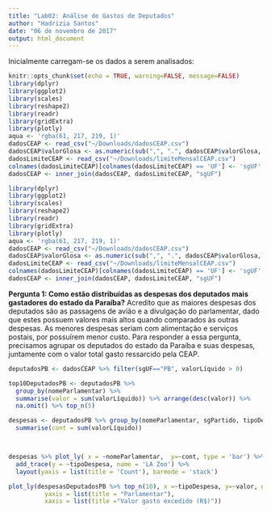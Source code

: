 ```yaml
---
title: "Lab02: Análise de Gastos de Deputados"
author: "Hadrizia Santos"
date: "06 de novembro de 2017"
output: html_document
---
```


Inicialmente carregam-se os dados a serem analisados:
```r
knitr::opts_chunk$set(echo = TRUE, warning=FALSE, message=FALSE)
library(dplyr)
library(ggplot2)
library(scales)
library(reshape2)
library(readr)
library(gridExtra)
library(plotly)
aqua <- 'rgba(61, 217, 219, 1)'
dadosCEAP <- read_csv("~/Downloads/dadosCEAP.csv")
dadosCEAP$valorGlosa <- as.numeric(sub(",", ".", dadosCEAP$valorGlosa, fixed = TRUE)) 
dadosLimiteCEAP <- read_csv("~/Downloads/limiteMensalCEAP.csv")
colnames(dadosLimiteCEAP)[colnames(dadosLimiteCEAP) == 'UF'] <- 'sgUF'
dadosCEAP <- inner_join(dadosCEAP, dadosLimiteCEAP, "sgUF")

```

```r
library(dplyr)
library(ggplot2)
library(scales)
library(reshape2)
library(readr)
library(gridExtra)
library(plotly)
aqua <- 'rgba(61, 217, 219, 1)'
dadosCEAP <- read_csv("~/Downloads/dadosCEAP.csv")
dadosCEAP$valorGlosa <- as.numeric(sub(",", ".", dadosCEAP$valorGlosa, fixed = TRUE))
dadosLimiteCEAP <- read_csv("~/Downloads/limiteMensalCEAP.csv")
colnames(dadosLimiteCEAP)[colnames(dadosLimiteCEAP) == 'UF'] <- 'sgUF'
dadosCEAP <- inner_join(dadosCEAP, dadosLimiteCEAP, "sgUF")
```

**Pergunta 1: Como estão distribuídas as despesas dos deputados mais gastadores do estado da Paraíba?**
    Acredito que as maiores despesas dos deputados são as passagens de avião e a divulgação do parlamentar, dado que estes possuem valores mais altos quando comparados às outras despesas. As menores despesas seriam com alimentação e serviços postais, por possuírem menor custo.
    Para responder a essa pergunta, precisamos agrupar os deputados do estado da Paraíba e suas despesas, juntamente com o valor total gasto ressarcido pela CEAP. 

```r

deputadosPB <- dadosCEAP %>% filter(sgUF=="PB", valorLíquido > 0)

top10DeputadosPB <- deputadosPB %>%
  group_by(nomeParlamentar) %>% 
  summarise(valor = sum(valorLíquido)) %>% arrange(desc(valor)) %>% 
  na.omit() %>% top_n(5)

despesas <- deputadosPB %>% group_by(nomeParlamentar, sgPartido, tipoDespesa) %>% filter(nomeParlamentar %in% top10DeputadosPB$nomeParlamentar) %>%
  summarise(cont = sum(valorLíquido))



despesas %>% plot_ly( x = ~nomeParlamentar,  y=~cont, type = 'bar') %>%
  add_trace(y = ~tipoDespesa, name = 'LA Zoo') %>%
  layout(yaxis = list(title = 'Count'), barmode = 'stack')

plot_ly(despesasDeputadosPB %>% top_n(10), x =~tipoDespesa, y=~valor, group = ~nomeParlamentar, color=~sgPartido) %>% layout(title = "TOP 10 Parlamentares que Excederam Limite Mensal",
          yaxis = list(title = "Parlamentar"),
          xaxis = list(title ="Valor gasto excedido (R$)"))


```


